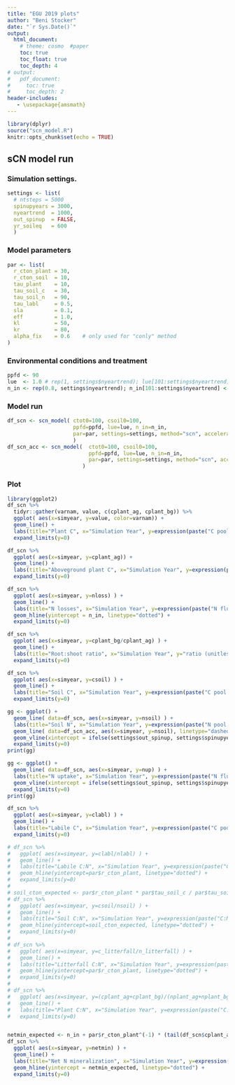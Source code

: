 ```yaml
---
title: "EGU 2019 plots"
author: "Beni Stocker"
date: "`r Sys.Date()`"
output:
  html_document:
    # theme: cosmo  #paper
    toc: true
    toc_float: true
    toc_depth: 4
# output:
#   pdf_document:
#     toc: true
#     toc_depth: 2
header-includes:
   - \usepackage{amsmath}
---
```


```r
library(dplyr)
source("scn_model.R")
knitr::opts_chunk$set(echo = TRUE)
```

## sCN model run

### Simulation settings.
```r
settings <- list(
  # ntsteps = 5000
  spinupyears = 3000,
  nyeartrend  = 1000,
  out_spinup  = FALSE,
  yr_soileq   = 600
  )
```

### Model parameters
```r
par <- list(
  r_cton_plant = 30,
  r_cton_soil  = 10,
  tau_plant    = 10,
  tau_soil_c   = 30,
  tau_soil_n   = 90,
  tau_labl     = 0.5,
  sla          = 0.1,
  eff          = 1.0,
  kl           = 50,
  kr           = 80,
  alpha_fix    = 0.6    # only used for "conly" method
)
```

### Environmental conditions and treatment
```r
ppfd <- 90
lue  <- 1.0 # rep(1, settings$nyeartrend); lue[101:settings$nyeartrend] <- 1.2
n_in <- rep(0.8, settings$nyeartrend); n_in[101:settings$nyeartrend] <- 0.9
```

### Model run
```r
df_scn <- scn_model( ctot0=100, csoil0=100, 
                     ppfd=ppfd, lue=lue, n_in=n_in, 
                     par=par, settings=settings, method="scn", accelerate=FALSE
                     )
df_scn_acc <- scn_model(  ctot0=100, csoil0=100, 
                          ppfd=ppfd, lue=lue, n_in=n_in, 
                          par=par, settings=settings, method="scn", accelerate=TRUE
                        )
```

### Plot
```r

library(ggplot2)
df_scn %>%
  tidyr::gather(varnam, value, c(cplant_ag, cplant_bg)) %>% 
  ggplot( aes(x=simyear, y=value, color=varnam)) +
  geom_line() +
  labs(title="Plant C", x="Simulation Year", y=expression(paste("C pool (g C m"^{-2}, ")"))) +
  expand_limits(y=0)

df_scn %>%
  ggplot( aes(x=simyear, y=cplant_ag)) +
  geom_line() +
  labs(title="Aboveground plant C", x="Simulation Year", y=expression(paste("C pool (g C m"^{-2}, ")"))) +
  expand_limits(y=0)

df_scn %>% 
  ggplot( aes(x=simyear, y=nloss) ) +
  geom_line() +
  labs(title="N losses", x="Simulation Year", y=expression(paste("N flux (g N m"^{-2}, " yr"^{-1}, ")"))) +
  geom_hline(yintercept = n_in, linetype="dotted") +
  expand_limits(y=0)

df_scn %>% 
  ggplot( aes(x=simyear, y=cplant_bg/cplant_ag) ) +
  geom_line() +
  labs(title="Root:shoot ratio", x="Simulation Year", y="ratio (unitless)") +
  expand_limits(y=0)

df_scn %>% 
  ggplot( aes(x=simyear, y=csoil) ) +
  geom_line() +
  labs(title="Soil C", x="Simulation Year", y=expression(paste("C pool (g C m"^{-2}, ")"))) +
  expand_limits(y=0)

gg <- ggplot() +
  geom_line( data=df_scn, aes(x=simyear, y=nsoil) ) +
  labs(title="Soil N", x="Simulation Year", y=expression(paste("N pool (g N m"^{-2}, ")"))) +
  geom_line( data=df_scn_acc, aes(x=simyear, y=nsoil), linetype="dashed") +
  geom_vline(xintercept = ifelse(settings$out_spinup, settings$spinupyears, 0), linetype="dotted") +
  expand_limits(y=0)
print(gg)

gg <- ggplot() +
  geom_line( data=df_scn, aes(x=simyear, y=nup) ) +
  labs(title="N uptake", x="Simulation Year", y=expression(paste("N flux (g N m"^{-2}, " yr"^{-1}, ")"))) +
  geom_vline(xintercept = ifelse(settings$out_spinup, settings$spinupyears, 0), linetype="dotted") +
  expand_limits(y=0)
print(gg)

df_scn %>% 
  ggplot( aes(x=simyear, y=clabl) ) +
  geom_line() +
  labs(title="Labile C", x="Simulation Year", y=expression(paste("C pool (g C m"^{-2}, ")"))) +
  expand_limits(y=0)

# df_scn %>% 
#   ggplot( aes(x=simyear, y=clabl/nlabl) ) +
#   geom_line() +
#   labs(title="Labile C:N", x="Simulation Year", y=expression(paste("C:N ratio (g C g N"^{-1}, ")"))) +
#   geom_hline(yintercept=par$r_cton_plant, linetype="dotted") +
#   expand_limits(y=0)
# 
# soil_cton_expected <- par$r_cton_plant * par$tau_soil_c / par$tau_soil_n
# df_scn %>% 
#   ggplot( aes(x=simyear, y=csoil/nsoil) ) +
#   geom_line() +
#   labs(title="Soil C:N", x="Simulation Year", y=expression(paste("C:N ratio (g C g N"^{-1}, ")"))) +
#   geom_hline(yintercept=soil_cton_expected, linetype="dotted") +
#   expand_limits(y=0)
# 
# df_scn %>% 
#   ggplot( aes(x=simyear, y=c_litterfall/n_litterfall) ) +
#   geom_line() +
#   labs(title="Litterfall C:N", x="Simulation Year", y=expression(paste("C:N ratio (g C g N"^{-1}, ")"))) +
#   geom_hline(yintercept=par$r_cton_plant, linetype="dotted") +
#   expand_limits(y=0)
# 
# df_scn %>% 
#   ggplot( aes(x=simyear, y=(cplant_ag+cplant_bg)/(nplant_ag+nplant_bg)) ) +
#   geom_line() +
#   labs(title="Plant C:N", x="Simulation Year", y=expression(paste("C:N ratio (g C g N"^{-1}, ")"))) +
#   expand_limits(y=0)


netmin_expected <- n_in + par$r_cton_plant^(-1) * (tail(df_scn$cplant_ag, 1) + tail(df_scn$cplant_bg, 1))/par$tau_plant
df_scn %>% 
  ggplot( aes(x=simyear, y=netmin) ) +
  geom_line() +
  labs(title="Net N mineralization", x="Simulation Year", y=expression(paste("N flux (g N m"^{-2}, " yr"^{-1}, ")"))) +
  geom_hline(yintercept = netmin_expected, linetype="dotted") +
  expand_limits(y=0)

```
